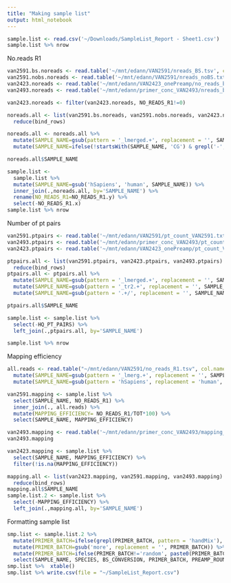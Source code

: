 ```yaml
---
title: "Making sample list"
output: html_notebook
---
```

```r
sample.list <- read.csv('~/Downloads/SampleList_Report - Sheet1.csv')
sample.list %>% nrow
```
No.reads R1
```r
van2591.bs.noreads <- read.table('~/mnt/edann/VAN2591/nreads_BS.tsv', col.names = c('SAMPLE_NAME', 'NO_READS_R1'))
van2591.nobs.noreads <- read.table('~/mnt/edann/VAN2591/nreads_noBS.txt', col.names = c('SAMPLE_NAME', 'NO_READS_R1'))
van2423.noreads <- read.table('~/mnt/edann/VAN2423_onePreamp/no_reads_bam.tsv', col.names = c('SAMPLE_NAME', 'NO_READS_R1'))
van2493.noreads <- read.table('~/mnt/edann/primer_conc_VAN2493/nreads_bam.txt',  col.names = c('SAMPLE_NAME', 'NO_READS_R1'))

van2423.noreads <- filter(van2423.noreads, NO_READS_R1!=0)

noreads.all <- list(van2591.bs.noreads, van2591.nobs.noreads, van2423.noreads, van2493.noreads) %>%
  reduce(bind_rows)
```

```r
noreads.all <- noreads.all %>%
  mutate(SAMPLE_NAME=gsub(pattern = '_lmerged.+', replacement = '', SAMPLE_NAME)) %>%
  mutate(SAMPLE_NAME=ifelse(!startsWith(SAMPLE_NAME, 'CG') & grepl('-', SAMPLE_NAME),paste0('CG-BS-pbat-bulk-1xPreamp-', SAMPLE_NAME),  SAMPLE_NAME))

noreads.all$SAMPLE_NAME

sample.list <- 
  sample.list %>%
  mutate(SAMPLE_NAME=gsub('hSapiens', 'human', SAMPLE_NAME)) %>%
  inner_join(.,noreads.all, by='SAMPLE_NAME') %>%
  rename(NO_READS_R1=NO_READS_R1.y) %>%
  select(-NO_READS_R1.x)
sample.list %>% nrow
```

Number of pt pairs
```r
van2591.ptpairs <- read.table('~/mnt/edann/VAN2591/pt_count_VAN2591.txt', col.names = c('SAMPLE_NAME', 'HQ_PT_PAIRS'))
van2493.ptpairs <- read.table('~/mnt/edann/primer_conc_VAN2493/pt_count_VAN2493.txt', col.names = c('SAMPLE_NAME', 'HQ_PT_PAIRS') )
van2423.ptpairs <- read.table('~/mnt/edann/VAN2423_onePreamp/pt_count_VAN2423.txt', col.names = c('SAMPLE_NAME', 'HQ_PT_PAIRS') )

ptpairs.all <- list(van2591.ptpairs, van2423.ptpairs, van2493.ptpairs) %>%
  reduce(bind_rows)
ptpairs.all <- ptpairs.all %>%
  mutate(SAMPLE_NAME=gsub(pattern = '_lmerged.+', replacement = '', SAMPLE_NAME)) %>%
  mutate(SAMPLE_NAME=gsub(pattern = '_tr2.+', replacement = '', SAMPLE_NAME)) %>%
  mutate(SAMPLE_NAME=gsub(pattern = '.+/', replacement = '', SAMPLE_NAME))

ptpairs.all$SAMPLE_NAME
```

```r
sample.list <- sample.list %>%
  select(-HQ_PT_PAIRS) %>%
  left_join(.,ptpairs.all, by='SAMPLE_NAME') 

sample.list %>% nrow
```

Mapping efficiency 
```r
all.reads <- read.table("~/mnt/edann/VAN2591/no_reads_R1.tsv", col.names = c('SAMPLE_NAME', 'TOT')) %>%
  mutate(SAMPLE_NAME=gsub(pattern = '_lmerg.+', replacement = '', SAMPLE_NAME)) %>%
  mutate(SAMPLE_NAME=gsub(pattern = 'hSapiens', replacement = 'human', SAMPLE_NAME))

van2591.mapping <- sample.list %>%
  select(SAMPLE_NAME, NO_READS_R1) %>%
  inner_join(., all.reads) %>%
  mutate(MAPPING_EFFICIENCY= NO_READS_R1/TOT*100) %>%
  select(SAMPLE_NAME, MAPPING_EFFICIENCY)

van2493.mapping <- read.table('~/mnt/edann/primer_conc_VAN2493/mapping_efficiency.tsv', col.names =  c('SAMPLE_NAME', 'MAPPING_EFFICIENCY'))
van2493.mapping

van2423.mapping <- sample.list %>%
  select(SAMPLE_NAME, MAPPING_EFFICIENCY) %>%
  filter(!is.na(MAPPING_EFFICIENCY))

mapping.all <- list(van2423.mapping, van2591.mapping, van2493.mapping) %>%
  reduce(bind_rows)
mapping.all$SAMPLE_NAME
sample.list.2 <- sample.list %>%
  select(-MAPPING_EFFICIENCY) %>%
  left_join(.,mapping.all, by='SAMPLE_NAME') 

```

Formatting sample list 
```r
smp.list <- sample.list.2 %>%
  mutate(PRIMER_BATCH=ifelse(grepl(PRIMER_BATCH, pattern = 'handMix'), 'random', as.character(PRIMER_BATCH))) %>%
  mutate(PRIMER_BATCH=gsub('more', replacement = '', PRIMER_BATCH)) %>%
  mutate(PRIMER_BATCH=ifelse(PRIMER_BATCH!='random', paste0(PRIMER_BATCH, '-rich'), PRIMER_BATCH)) %>%
  select(SAMPLE_NAME, SPECIES, BS_CONVERSION, PRIMER_BATCH, PREAMP_ROUNDS, SEQ_DEPTH, MAPPING_EFFICIENCY, NO_READS_R1, HQ_PT_PAIRS, NOTES) 
smp.list %>%  xtable()
smp.list %>% write.csv(file = "~/SampleList_Report.csv")
```


















